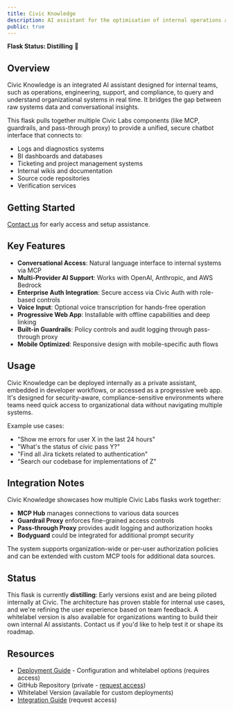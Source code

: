```yaml
---
title: Civic Knowledge
description: AI assistant for the optimisation of internal operations and processes
public: true
---
```


**Flask Status: Distilling** 🧪

## Overview

Civic Knowledge is an integrated AI assistant designed for internal teams, such as operations, engineering, support, and compliance, to query and understand organizational systems in real time. It bridges the gap between raw systems data and conversational insights.

This flask pulls together multiple Civic Labs components (like MCP, guardrails, and pass-through proxy) to provide a unified, secure chatbot interface that connects to:

- Logs and diagnostics systems
- BI dashboards and databases
- Ticketing and project management systems
- Internal wikis and documentation
- Source code repositories
- Verification services

## Getting Started

[Contact us](https://civickey.typeform.com/to/uVH7CWJ5) for early access and setup assistance.

## Key Features

- **Conversational Access**: Natural language interface to internal systems via MCP
- **Multi-Provider AI Support**: Works with OpenAI, Anthropic, and AWS Bedrock
- **Enterprise Auth Integration**: Secure access via Civic Auth with role-based controls
- **Voice Input**: Optional voice transcription for hands-free operation
- **Progressive Web App**: Installable with offline capabilities and deep linking
- **Built-in Guardrails**: Policy controls and audit logging through pass-through proxy
- **Mobile Optimized**: Responsive design with mobile-specific auth flows

## Usage

Civic Knowledge can be deployed internally as a private assistant, embedded in developer workflows, or accessed as a progressive web app. It's designed for security-aware, compliance-sensitive environments where teams need quick access to organizational data without navigating multiple systems.

Example use cases:
- "Show me errors for user X in the last 24 hours"
- "What's the status of civic pass Y?"
- "Find all Jira tickets related to authentication"
- "Search our codebase for implementations of Z"

## Integration Notes

Civic Knowledge showcases how multiple Civic Labs flasks work together:
- **MCP Hub** manages connections to various data sources
- **Guardrail Proxy** enforces fine-grained access controls
- **Pass-through Proxy** provides audit logging and authorization hooks
- **Bodyguard** could be integrated for additional prompt security

The system supports organization-wide or per-user authorization policies and can be extended with custom MCP tools for additional data sources.

## Status

This flask is currently **distilling**: Early versions exist and are being piloted internally at Civic. The architecture has proven stable for internal use cases, and we're refining the user experience based on team feedback. A whitelabel version is also available for organizations wanting to build their own internal AI assistants. Contact us if you'd like to help test it or shape its roadmap.

## Resources

- [Deployment Guide](/labs/private/civic-knowledge) - Configuration and whitelabel options (requires access)
- GitHub Repository (private - [request access](https://civickey.typeform.com/to/uVH7CWJ5))
- Whitelabel Version (available for custom deployments)
- [Integration Guide](https://civickey.typeform.com/to/uVH7CWJ5) (request access)
